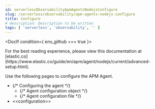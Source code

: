 ```yaml
---
id: serverlessObservabilityApmAgentsNodejsConfigure
slug: /serverless/observability/apm-agents-nodejs-configure
title: Configure
# description: Description to be written
tags: [ 'serverless', 'observability', '' ]
---
```



<div id="advanced-setup"></div>


<DocIf condition={ env_github === true }>

<DocCallOut title="Note">
For the best reading experience,
please view this documentation at [elastic.co](https://www.elastic.co/guide/en/apm/agent/nodejs/current/advanced-setup.html).
</DocCallOut>

</DocIf>

Use the following pages to configure the APM Agent.

* {/* <DocLink id="enApmAgentNodejsConfiguringTheAgent">Configuring the agent</DocLink> */}
    * {/* <DocLink id="enApmAgentNodejsConfiguringTheAgent" section="agent-configuration-object">Agent configuration object</DocLink> */}
    * {/* <DocLink id="enApmAgentNodejsConfiguringTheAgent" section="agent-configuration-file">Agent configuration file</DocLink> */}
* \<\<configuration>>


